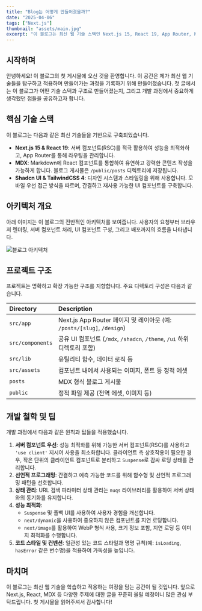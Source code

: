 ```yaml
---
title: "Blog는 어떻게 만들어졌을까?"
date: "2025-04-06"
tags: ["Next.js"]
thumbnail: "assets/main.jpg"
excerpt: "이 블로그는 최신 웹 기술 스택인 Next.js 15, React 19, App Router, MDX, Shadcn UI, TailwindCSS 4를 사용하여 구축되었습니다. 프로젝트 구조, 핵심 기술 및 개발 과정에서 얻은 유용한 팁들을 소개합니다."
---
```


## 시작하며

안녕하세요! 이 블로그의 첫 게시물에 오신 것을 환영합니다. 이 공간은 제가 최신 웹 기술들을 탐구하고 적용하며 만들어가는 과정을 기록하기 위해 만들어졌습니다. 첫 글에서는 이 블로그가 어떤 기술 스택과 구조로 만들어졌는지, 그리고 개발 과정에서 중요하게 생각했던 점들을 공유하고자 합니다.

## 핵심 기술 스택

이 블로그는 다음과 같은 최신 기술들을 기반으로 구축되었습니다.

- **Next.js 15 & React 19**: 서버 컴포넌트(RSC)를 적극 활용하여 성능을 최적화하고, App Router를 통해 라우팅을 관리합니다.
- **MDX**: Markdown에 React 컴포넌트를 통합하여 유연하고 강력한 콘텐츠 작성을 가능하게 합니다. 블로그 게시물은 `/public/posts` 디렉토리에 저장됩니다.
- **Shadcn UI & TailwindCSS 4**: 디자인 시스템과 스타일링을 위해 사용합니다. 모바일 우선 접근 방식을 따르며, 간결하고 재사용 가능한 UI 컴포넌트를 구축합니다.

## 아키텍처 개요

아래 이미지는 이 블로그의 전반적인 아키텍처를 보여줍니다. 사용자의 요청부터 브라우저 렌더링, 서버 컴포넌트 처리, UI 컴포넌트 구성, 그리고 배포까지의 흐름을 나타냅니다.

![블로그 아키텍처](assets/architecture.png)

## 프로젝트 구조

프로젝트는 명확하고 확장 가능한 구조를 지향합니다. 주요 디렉토리 구성은 다음과 같습니다.

| Directory        | Description                                                              |
| :--------------- | :----------------------------------------------------------------------- |
| `src/app`        | Next.js App Router 페이지 및 레이아웃 (예: `/posts/[slug]`, `/design`)   |
| `src/components` | 공유 UI 컴포넌트 (`/mdx`, `/shadcn`, `/theme`, `/ui` 하위 디렉토리 포함) |
| `src/lib`        | 유틸리티 함수, 데이터 로직 등                                            |
| `src/assets`     | 컴포넌트 내에서 사용되는 이미지, 폰트 등 정적 에셋                       |
| `posts`          | MDX 형식 블로그 게시물                                                   |
| `public`         | 정적 파일 제공 (전역 에셋, 이미지 등)                                    |

## 개발 철학 및 팁

개발 과정에서 다음과 같은 원칙과 팁들을 적용했습니다.

1.  **서버 컴포넌트 우선**: 성능 최적화를 위해 가능한 서버 컴포넌트(RSC)를 사용하고 `'use client'` 지시어 사용을 최소화합니다. 클라이언트 측 상호작용이 필요한 경우, 작은 단위의 클라이언트 컴포넌트로 분리하고 `Suspense`로 감싸 로딩 상태를 관리합니다.
2.  **선언적 프로그래밍**: 간결하고 예측 가능한 코드를 위해 함수형 및 선언적 프로그래밍 패턴을 선호합니다.
3.  **상태 관리**: URL 검색 파라미터 상태 관리는 `nuqs` 라이브러리를 활용하여 서버 상태와의 동기화를 유지합니다.
4.  **성능 최적화**:
    - `Suspense` 및 폴백 UI를 사용하여 사용자 경험을 개선합니다.
    - `next/dynamic`을 사용하여 중요하지 않은 컴포넌트를 지연 로딩합니다.
    - `next/image`를 활용하여 WebP 형식 사용, 크기 정보 포함, 지연 로딩 등 이미지 최적화를 수행합니다.
5.  **코드 스타일 및 컨벤션**: 일관성 있는 코드 스타일과 명명 규칙(예: `isLoading`, `hasError` 같은 변수명)을 적용하여 가독성을 높입니다.

## 마치며

이 블로그는 최신 웹 기술을 학습하고 적용하는 여정을 담는 공간이 될 것입니다. 앞으로 Next.js, React, MDX 등 다양한 주제에 대한 글을 꾸준히 올릴 예정이니 많은 관심 부탁드립니다. 첫 게시물을 읽어주셔서 감사합니다!

